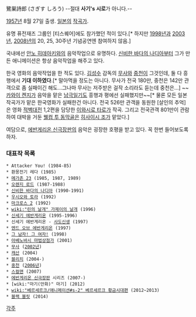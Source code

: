 鷺巣詩郎 (さぎす しろう)
--절대 '''사기's 시로'''가 아니다.--

[[1957년]] 8월 27일 출생. [[일본]]의 [[작곡가]].

유명 퓨전재즈 그룹인 [티스퀘어]에도 참가했던 적이 있다.[* 하지만 [[1998년]]과 [[2003년]], [[2008년]]의 20, 25, 30주년 기념공연엔 참여하지 않음.]
 
국내에선 [[안노 히데아키]]와의 음악작업으로 유명하다. [[신비한 바다의 나디아]]부터 그가 만든 애니메이션은 항상 음악작업을 해주고 있다.

한국 영화의 음악작업을 한 적도 있다. [[김성수]] 감독의 [[무사]]와 [[중천]]이 그것인데, 둘 다 흥행에서 '''기대 이하였다'''.[* 말아먹을 정도는 아니다. 무사가 전국 180만, 중천은 142만 관객으로 좀 실패이긴 해도...그나마 무사는 저주받은 걸작 소리라도 듣는데 중천은...] ~~[[카와이 켄지]]가 음악을 맡은 [[남극일기]]도 흥행과 평에선 실패했지만~~[* 물론 모든 일본 작곡가가 맡은 한국영화가 실패한건 아니다. 전국 526만 관객을 동원한 [살인의 추억]은 영화 [[적벽대전]] 1,2편을 담당한 [[이와시로 타로]]가 작곡. 그리고 전국관객 801만이 관람하여 대박을 거둔 [[웰컴 투 동막골]]은 [[히사이시 조]]가 맡았다.]

여담으로, [[에반게리온 신극장판]]의 음악은 굉장한 호평을 받고 있다. 꼭 한번 들어보도록 하자.

=== 대표작 목록 ===
 * Attacker You! (1984-85)
 * 환몽전기 레다 (1985)
 * [[메가존 23]] (1985, 1987, 1989) 
 * [[오렌지 로드]] (1987-1988) 
 * [[신비한 바다의 나디아]] (1990-1991)
 * [[우시오와 토라]] (1992) 
 * [[마크로스 2]] (1992)
 * [[wiki:"린의 날개" 가제이의 날개]] (1996) 
 * [[신세기 에반게리온]] (1995-1996)
 * 신세기 에반게리온 - [[사도신생]] (1997)
 * [[엔드 오브 에반게리온]] (1997)
 * [[그 남자! 그 여자!]] (1998)
 * [[아베노바시 마법상점가]] (2001) 
 * [[무사]] ([[2002년]])
 * [[캐산]] (2004)
 * [[블리치]] (2004-)
 * [[중천]] ([[2006년]])
 * [[스컬맨]] (2007)
 * [[에반게리온 신극장판]] 시리즈 (2007-)
 * [wiki:"마기(만화)" 마기] (2012)
 * [[wiki:"베르세르크/애니메이션#s-2" 베르세르크 황금시대편]] (2012~2013)
 * [[블랙 블릿]] (2014)

[[각주]]
